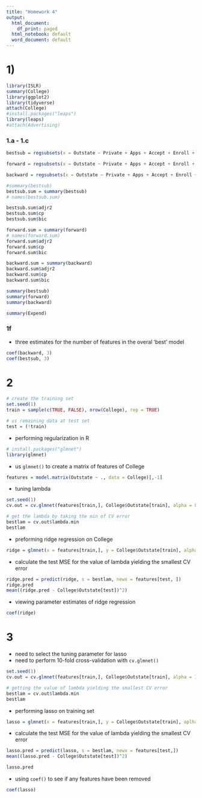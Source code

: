 ```yaml
---
title: "Homework 4"
output:
  html_document:
    df_print: paged
  html_notebook: default
  word_document: default
---
```


# 1)

```r
library(ISLR)
summary(College)
library(ggplot2)
library(tidyverse)
attach(College)
#install.packages("leaps")
library(leaps)
#attach(Advertising)
```

### 1.a - 1.c


```r
bestsub = regsubsets(x = Outstate ~ Private + Apps + Accept + Enroll + Top10perc + Top25perc + F.Undergrad + P.Undergrad + Room.Board + Books + Personal + PhD + Terminal + S.F.Ratio + perc.alumni + Expend + Grad.Rate, data = College)

forward = regsubsets(x = Outstate ~ Private + Apps + Accept + Enroll + Top10perc + Top25perc + F.Undergrad + P.Undergrad + Room.Board + Books + Personal + PhD + Terminal + S.F.Ratio + perc.alumni + Expend + Grad.Rate, data = College, method = "forward")

backward = regsubsets(x = Outstate ~ Private + Apps + Accept + Enroll + Top10perc + Top25perc + F.Undergrad + P.Undergrad + Room.Board + Books + Personal + PhD + Terminal + S.F.Ratio + perc.alumni + Expend + Grad.Rate, data = College, method = "backward")

```

```r
#summary(bestsub)
bestsub.sum = summary(bestsub)
# names(bestsub.sum)

bestsub.sum$adjr2
bestsub.sum$cp
bestsub.sum$bic
```

```r
forward.sum = summary(forward)
# names(forward.sum)
forward.sum$adjr2
forward.sum$cp
forward.sum$bic

```

```r
backward.sum = summary(backward)
backward.sum$adjr2
backward.sum$cp
backward.sum$bic
```

```r
summary(bestsub)
summary(forward)
summary(backward)
```

```r
summary(Expend)
```

### 1f
- three estimates for the number of features in the overal 'best' model
```r
coef(backward, 3)
coef(bestsub, 3)
```


# 2

```r
# create the training set
set.seed(1)
train = sample(c(TRUE, FALSE), nrow(College), rep = TRUE)

# us remaining data at test set
test = (!train)
```

- performing regularization in R
```r
# install.packages("glmnet")
library(glmnet)
```

- us `glmnet()` to create a matrix of features of College
```r
features = model.matrix(Outstate ~ ., data = College)[,-1]
```

- tuning lambda
```r
set.seed(1)
cv.out = cv.glmnet(features[train,], College$Outstate[train], alpha = 0)

# get the lambda by taking the min of CV error
bestlam = cv.out$lambda.min
bestlam
```

- preforming ridge regression on College
```r
ridge = glmnet(x = features[train,], y = College$Outstate[train], alpha = 0, lambda = bestlam)
```

- calculate the test MSE for the value of lambda yielding the smallest CV error
```r
ridge.pred = predict(ridge, s = bestlam, newx = features[test, ])
ridge.pred
mean((ridge.pred - College$Outstate[test])^2)
```

- viewing parameter estimates of ridge regression 
```r
coef(ridge)
```

# 3
- need to select the tuning parameter for lasso
- need to perform 10-fold cross-validation with `cv.glmnet()`
```r
set.seed(1)
cv.out = cv.glmnet(features[train,], College$Outstate[train], alpha = 1)

# getting the value of lambda yielding the smallest CV error
bestlam = cv.out$lambda.min
bestlam
```

- performing lasso on training set
```r
lasso = glmnet(x = features[train,], y = College$Outstate[train], aplha = 1, lambda = bestlam)
```

- calculate the test MSE for the value of lambda yielding the smallest CV error
```r
lasso.pred = predict(lasso, s = bestlam, newx = features[test,])
mean((lasso.pred - College$Outstate[test])^2)
```

```r
lasso.pred
```
- using `coef()` to see if any features have been removed
```r
coef(lasso)
```

